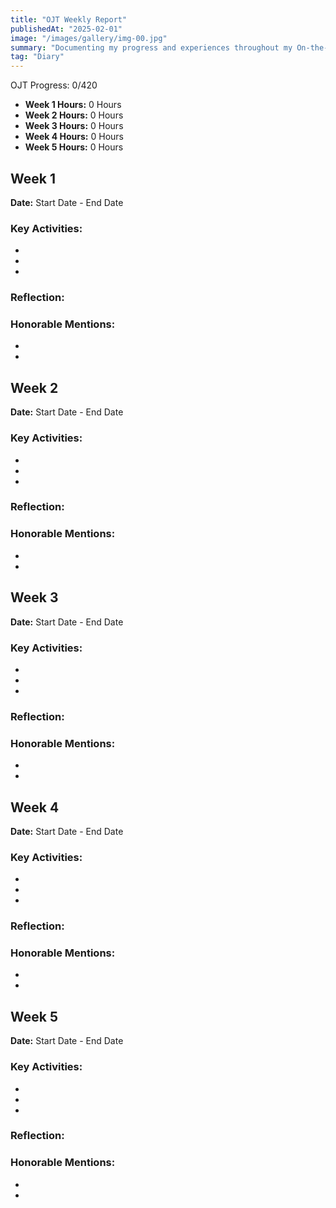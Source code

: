 ```yaml
---
title: "OJT Weekly Report"
publishedAt: "2025-02-01"
image: "/images/gallery/img-00.jpg"
summary: "Documenting my progress and experiences throughout my On-the-Job Training."
tag: "Diary"
---
```


OJT Progress: 0/420

- **Week 1 Hours:** 0 Hours
- **Week 2 Hours:** 0 Hours
- **Week 3 Hours:** 0 Hours
- **Week 4 Hours:** 0 Hours
- **Week 5 Hours:** 0 Hours

## Week 1

**Date:** Start Date - End Date

### Key Activities:

-
-
-

### Reflection:

### Honorable Mentions:

-
-

## Week 2

**Date:** Start Date - End Date

### Key Activities:

-
-
-

### Reflection:

### Honorable Mentions:

-
-

## Week 3

**Date:** Start Date - End Date

### Key Activities:

-
-
-

### Reflection:

### Honorable Mentions:

-
-

## Week 4

**Date:** Start Date - End Date

### Key Activities:

-
-
-

### Reflection:

### Honorable Mentions:

-
-

## Week 5

**Date:** Start Date - End Date

### Key Activities:

-
-
-

### Reflection:

### Honorable Mentions:

-
-
